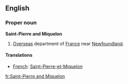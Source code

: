==English==

===Proper noun===
{{wikipedia}}
'''Saint-Pierre and Miquelon'''
# [[Overseas]] department of [[France]] near [[Newfoundland]].

====Translations====

*[[French]]: [[Saint-Pierre-et-Miquelon]]

[[fr:Saint-Pierre and Miquelon]]